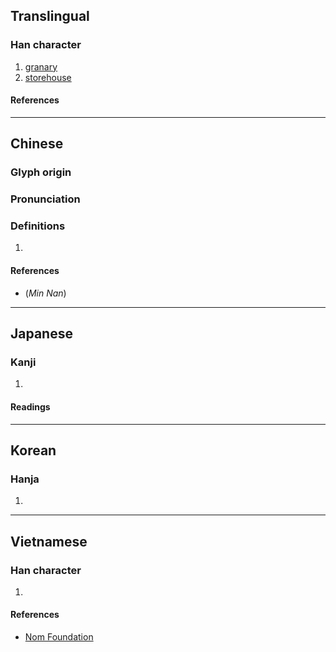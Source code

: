 {{character info}}
==Translingual==

===Han character===
{{Han char|rn=53|rad=广|as=09|sn=12|four=00237|canj=IHXO|ids=⿸广臾}}

# [[granary]]
# [[storehouse]]

====References====
{{Han ref|kx=0348.140|dkj=09398|dj=0659.040|hdz=20888.090|uh=5EBE}}

----

==Chinese==
{{zh-forms}}

===Glyph origin===
{{Han etym}}

===Pronunciation===
{{zh-pron
|m=yǔ
|c=jyu5,jyu4
|h=pfs=
|md=
|mn=jú/lú
|mn-t=u2/ru5
|w=
|mc=y
|oc=y
|cat=n
}}

===Definitions===
{{zh-hanzi}}

# {{rfdef|zh}}

====References====
* (''Min Nan'') {{thcwd|41162}}

----

==Japanese==

===Kanji===
{{ja-kanji|grade=|rs=广09}}

# {{rfdef|ja|sort=广09}}

====Readings====
{{ja-readings
|on=ゆ
|kun=くら
}}

----

==Korean==

===Hanja===
{{ko-hanja|유}}

# {{rfdef|ko|sort=广09}}

----

==Vietnamese==

===Han character===
{{vi-readings|rs=广09|reading=dũ}}

# {{rfdef|vi|sort=广09}}

====References====
* [http://nomfoundation.org/common/nom_details.php?codepoint=5ebe Nom Foundation]